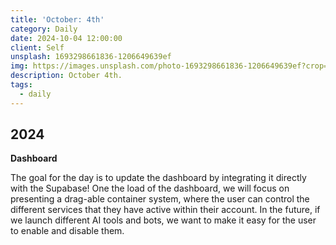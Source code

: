 ```yaml
---
title: 'October: 4th'
category: Daily
date: 2024-10-04 12:00:00
client: Self
unsplash: 1693298661836-1206649639ef
img: https://images.unsplash.com/photo-1693298661836-1206649639ef?crop=entropy&cs=srgb&fm=jpg&ixid=MnwzNjM5Nzd8MHwxfHJhbmRvbXx8fHx8fHx8fDE2ODE3NDg2ODY&ixlib=rb-4.0.3&q=85
description: October 4th. 
tags:
  - daily
---
```



## 2024

**Dashboard**

The goal for the day is to update the dashboard by integrating it directly with the Supabase!
One the load of the dashboard, we will focus on presenting a drag-able container system, where the user can control the different services that they have active within their account.
In the future, if we launch different AI tools and bots, we want to make it easy for the user to enable and disable them.

